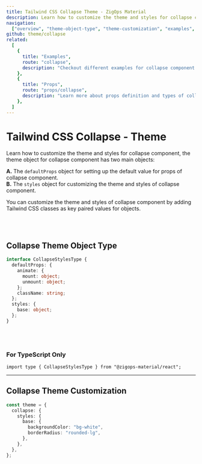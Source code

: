 ```yaml
---
title: Tailwind CSS Collapse Theme - ZigOps Material
description: Learn how to customize the theme and styles for collapse component.
navigation:
  ["overview", "theme-object-type", "theme-customization", "examples", "props"]
github: theme/collapse
related:
  [
    {
      title: "Examples",
      route: "collapse",
      description: "Checkout different examples for collapse component.",
    },
    {
      title: "Props",
      route: "props/collapse",
      description: "Learn more about props definition and types of collapse component.",
    },
  ]
---
```


# Tailwind CSS Collapse - Theme

<span id="overview" className="scroll-mt-48" />

Learn how to customize the theme and styles for collapse component, the theme object for collapse component has two main objects:

**A.** The <Code>defaultProps</Code> object for setting up the default value for props of collapse component.<br />
**B.** The <Code>styles</Code> object for customizing the theme and styles of collapse component.<br />

You can customize the theme and styles of collapse component by adding Tailwind CSS classes as key paired values for objects.

<br />
<br />

## Collapse Theme Object Type

<span id="theme-object-type" className="scroll-mt-48" />

```ts
interface CollapseStylesType {
  defaultProps: {
    animate: {
      mount: object;
      unmount: object;
    };
    className: string;
  };
  styles: {
    base: object;
  };
}
```

<br />
<br />

### For TypeScript Only

```tsx
import type { CollapseStylesType } from "@zigops-material/react";
```

---

## Collapse Theme Customization

<span id="theme-customization" className="scroll-mt-48" />

```ts
const theme = {
  collapse: {
    styles: {
      base: {
        backgroundColor: "bg-white",
        borderRadius: "rounded-lg",
      },
    },
  },
};
```

<span id="examples" className="scroll-mt-48" />
<span id="props" className="scroll-mt-48" />
